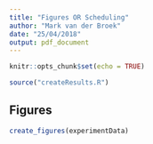 ```yaml
---
title: "Figures OR Scheduling"
author: "Mark van der Broek"
date: "25/04/2018"
output: pdf_document
---
```


```r
knitr::opts_chunk$set(echo = TRUE)

source("createResults.R")
```

## Figures
```r
create_figures(experimentData)
```
